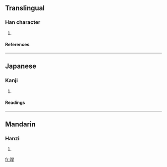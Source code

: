 ==Translingual==
===Han character===
{{Han char|rn=72|rad=日|as=07|sn=11|four=|canj=日日一十 (AAMJ)}}
# {{defn|Han|sort=日07}}
====References====
{{Han ref|kx=0495.280|dkj=13934|dj=0861.160|hdz=21512.080|uh=6658|ud=26200}}
----
==Japanese==
===Kanji===
{{ja-kanji|grade=|rs=日07}}
# {{defn|Japanese}} 
====Readings====
{{ja-readings|on=[[かん]] (kan), [[げん]] (gen)|kun=[[ひのでるさま]] (hinoderusama)}}
----
==Mandarin==
===Hanzi===
{{cmn-hanzi|pin=[[hàn]] ([[han4]])|wg=han<sup>4</sup>}}
# {{defn|Mandarin}}

[[fr:晘]]